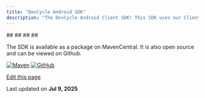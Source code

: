 ```yaml
---
title: "DevCycle Android SDK"
description: "The DevCycle Android Client SDK! This SDK uses our Client SDK APIs to perform all user segmentation and bucketing for the SDK, providing fast response times using our globally distributed edge workers all around the world."
---
```


<CardGroup>
  <Card title="InstallationInstalling the SDK" href="/sdk/client-side-sdks/android/android-install">
    ##
  </Card>
</CardGroup>

<CardGroup>
  <Card title="Getting StartedInitializing the SDK" href="/sdk/client-side-sdks/android/android-gettingstarted">
    ##
  </Card>
</CardGroup>

<CardGroup>
  <Card title="UsageUsing the SDK" href="/sdk/client-side-sdks/android/android-usage">
    ##
  </Card>
</CardGroup>

<CardGroup>
  <Card title="Example AppTry it out for yourself" href="/sdk/client-side-sdks/android/android-example">
    ##
  </Card>
</CardGroup>

The SDK is available as a package on MavenCentral. It is also open source and can be viewed on Github.

[![Maven](https://badgen.net/maven/v/maven-central/com.devcycle/android-client-sdk)](https://search.maven.org/artifact/com.devcycle/android-client-sdk) [![GitHub](/images/sdk/client-side-sdks/android/github/stars/devcyclehq/android-client-sdk.svg)](https://github.com/DevCycleHQ/android-client-sdk)

[Edit this page](https://github.com/devcyclehq/devcycle-docs/edit/main/docs/sdk/client-side-sdks/android/android.md)

Last updated on **Jul 9, 2025**
